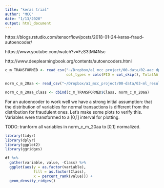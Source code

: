 ```yaml
---
title: "keras trial"
author: "MCC"
date: "1/13/2020"
output: html_document
---
```


https://blogs.rstudio.com/tensorflow/posts/2018-01-24-keras-fraud-autoencoder/

https://www.youtube.com/watch?v=FzS3tMl4Nsc

http://www.deeplearningbook.org/contents/autoencoders.html

```r
c_m_TRANSFORMED <- read_csv("~/Dropbox/a1_mcc_project/00-data/02-aac_dpc_values/c_m_TRANSFORMED.csv", 
                            col_types = cols(PID = col_skip(), TotalAA = col_skip()))

norm_c_m_20aa <- read_csv("~/Dropbox/a1_mcc_project/00-data/03-ml_results/norm_c_m_20aa.csv")

norm_c_m_20aa_class <- cbind(c_m_TRANSFORMED$Class, norm_c_m_20aa)

```

For an autoencoder to work well we have a strong initial assumption: that the distribution of variables for normal transactions is different from the distribution for fraudulent ones. Let’s make some plots to verify this. Variables were transformed to a [0,1] interval for plotting.

TODO: tranform all variables in norm_c_m_20aa to [0,1] normalized.




```r
library(tidyr)
library(dplyr)
library(ggplot2)
library(ggridges)

df %>%
  gather(variable, value, -Class) %>%
  ggplot(aes(y = as.factor(variable), 
             fill = as.factor(Class), 
             x = percent_rank(value))) +
  geom_density_ridges()
```























